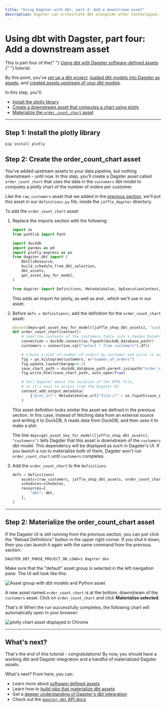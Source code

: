 ```yaml
---
title: "Using Dagster with dbt, part 4: Add a downstream asset"
description: Dagster can orchestrate dbt alongside other technologies.
---
```


# Using dbt with Dagster, part four: Add a downstream asset

<Note>
  This is part four of the{" "}
  <a href="/integrations/dbt/using-dbt-with-dagster">
    Using dbt with Dagster software-defined assets
  </a>{" "}
  tutorial.
</Note>

By this point, you've [set up a dbt project](/integrations/dbt/using-dbt-with-dagster/set-up-dbt-project), [loaded dbt models into Dagster as assets](/integrations/dbt/using-dbt-with-dagster/load-dbt-models), and [created assets upstream of your dbt models](/integrations/dbt/using-dbt-with-dagster/upstream-assets).

In this step, you'll:

- [Install the plotly library](#step-1-create-the-order_count_chart-asset)
- [Create a downstream asset that computes a chart using plotly](#step-2-create-the-order_count_chart-asset)
- [Materialize the `order_count_chart` asset](#step-3-materialize-the-order_count_chart-asset)

---

## Step 1: Install the plotly library

```shell
pip install plotly
```

## Step 2: Create the order_count_chart asset

You've added upstream assets to your data pipeline, but nothing downstream - until now. In this step, you'll create a Dagster asset called `order_count_chart` that uses the data in the `customers` dbt model to computes a plotly chart of the number of orders per customer.

Like the `raw_customers` asset that we added in the [previous section](/integrations/dbt/using-dbt-with-dagster/upstream-assets#create-upstream-dagster-assets), we'll put this asset in our `definitions.py` file, inside the `jaffle_dagster` directory.

To add the `order_count_chart` asset:

1. Replace the imports section with the following:

   ```python file=integrations/dbt/tutorial/downstream_assets/definitions.py startafter=start_imports endbefore=end_imports
   import os
   from pathlib import Path

   import duckdb
   import pandas as pd
   import plotly.express as px
   from dagster_dbt import (
       DbtCliResource,
       build_schedule_from_dbt_selection,
       dbt_assets,
       get_asset_key_for_model,
   )

   from dagster import Definitions, MetadataValue, OpExecutionContext, asset
   ```

   This adds an import for plotly, as well as <PyObject module="dagster_dbt" object="get_asset_key_for_model" /> and <PyObject module="dagster" object="MetadataValue" />, which we'll use in our asset.

2. Before `defs = Definitions(`, add the definition for the `order_count_chart` asset:

   ```python file=integrations/dbt/tutorial/downstream_assets/definitions.py startafter=start_downstream_asset endbefore=end_downstream_asset
   @asset(deps=get_asset_key_for_model([jaffle_shop_dbt_assets], "customers"))
   def order_count_chart(context):
       # read the contents of the customers table into a Pandas DataFrame
       connection = duckdb.connect(os.fspath(duckdb_database_path))
       customers = connection.sql("select * from customers").df()

       # create a plot of number of orders by customer and write it out to an HTML file
       fig = px.histogram(customers, x="number_of_orders")
       fig.update_layout(bargap=0.2)
       save_chart_path = duckdb_database_path.parent.joinpath("order_count_chart.html")
       fig.write_html(save_chart_path, auto_open=True)

       # tell Dagster about the location of the HTML file,
       # so it's easy to access from the Dagster UI
       context.add_output_metadata(
           {"plot_url": MetadataValue.url("file://" + os.fspath(save_chart_path))}
       )
   ```

   This asset definition looks similar the asset we defined in the previous section. In this case, instead of fetching data from an external source and writing it to DuckDB, it reads data from DuckDB, and then uses it to make a plot.

   The line `deps=get_asset_key_for_model([jaffle_shop_dbt_assets], "customers")` tells Dagster that this asset is downstream of the `customers` dbt model. This dependency will be displayed as such in Dagster's UI. If you launch a run to materialize both of them, Dagster won't run `order_count_chart` until `customers` completes.

3. Add the `order_count_chart` to the `Definitions`:

   ```python file=integrations/dbt/tutorial/downstream_assets/definitions.py startafter=start_defs endbefore=end_defs
   defs = Definitions(
       assets=[raw_customers, jaffle_shop_dbt_assets, order_count_chart],
       schedules=schedules,
       resources={
           "dbt": dbt,
       },
   )
   ```

---

## Step 2: Materialize the order_count_chart asset

If the Dagster UI is still running from the previous section, you can just click the "Reload Definitions" button in the upper right corner. If you shut it down, then you can launch it again with the same command from the previous section:

```shell
DAGSTER_DBT_PARSE_PROJECT_ON_LOAD=1 dagster dev
```

Make sure that the "default" asset group is selected in the left navigation pane. The UI will look like this:

<!--
![Asset group with dbt models and Python asset](/images/integrations/dbt/using-dbt-with-dagster/downstream-assets/asset-group.png)
-->

<Image
alt="Asset group with dbt models and Python asset"
src="/images/integrations/dbt/using-dbt-with-dagster/downstream-assets/asset-group.png"
width={2992}
height={1706}
/>

A new asset named `order_count_chart` is at the bottom, downstream of the `customers` asset. Click on `order_count_chart` and click **Materialize selected**.

That's it! When the run successfully completes, the following chart will automatically open in your browser:

<Image
alt="plotly chart asset displayed in Chrome"
src="/images/integrations/dbt/using-dbt-with-dagster/downstream-assets-order-count-chart.png"
width={1156}
height={645}
/>

---

## What's next?

That's the end of this tutorial - congratulations! By now, you should have a working dbt and Dagster integration and a handful of materialized Dagster assets.

What's next? From here, you can:

- Learn more about [software-defined assets](/concepts/assets/software-defined-assets)
- Learn how to [build jobs that materialize dbt assets](/integrations/dbt/reference#scheduling-dbt-jobs)
- Get a [deeper understanding of Dagster's dbt integration](/integrations/dbt/reference)
- Check out the [`dagster-dbt` API docs](/\_apidocs/libraries/dagster-dbt)

